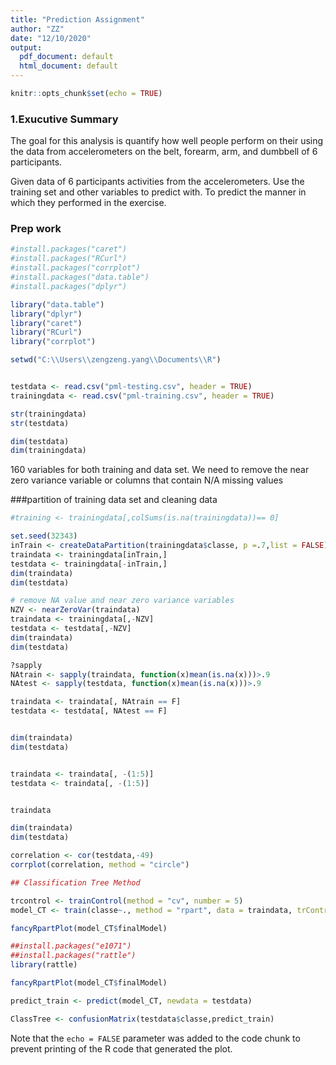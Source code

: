 ---
title: "Prediction Assignment"
author: "ZZ"
date: "12/10/2020"
output:
  pdf_document: default
  html_document: default
---

```{r setup, include=FALSE}
knitr::opts_chunk$set(echo = TRUE)
```

### 1.Exucutive Summary 
 
The goal for this analysis is quantify how well people perform on their using the data from accelerometers on the belt, forearm, arm, and dumbbell of 6 participants.

Given data of 6 participants activities from the accelerometers. 
Use the training set and other variables to predict with.
To predict the manner in which they performed in the exercise.


### Prep work



```{r }
#install.packages("caret")
#install.packages("RCurl")
#install.packages("corrplot")
#install.packages("data.table")
#install.packages("dplyr")

library("data.table")
library("dplyr")
library("caret")
library("RCurl")
library("corrplot")

setwd("C:\\Users\\zengzeng.yang\\Documents\\R")


testdata <- read.csv("pml-testing.csv", header = TRUE)
trainingdata <- read.csv("pml-training.csv", header = TRUE)

str(trainingdata)
str(testdata)

```

```{r}

dim(testdata)
dim(trainingdata)

```


160 variables for both training and data set.
We need to remove the near zero variance variable or columns that contain N/A missing values

###partition of training data set and cleaning data

```{r}


#training <- trainingdata[,colSums(is.na(trainingdata))== 0]

set.seed(32343)
inTrain <- createDataPartition(trainingdata$classe, p =.7,list = FALSE)
traindata <- trainingdata[inTrain,]
testdata <- trainingdata[-inTrain,]
dim(traindata)
dim(testdata)

# remove NA value and near zero variance variables
NZV <- nearZeroVar(traindata)
traindata <- trainingdata[,-NZV]
testdata <- testdata[,-NZV]
dim(traindata)
dim(testdata)

?sapply
NAtrain <- sapply(traindata, function(x)mean(is.na(x)))>.9
NAtest <- sapply(testdata, function(x)mean(is.na(x)))>.9

traindata <- traindata[, NAtrain == F]
testdata <- testdata[, NAtest == F]


dim(traindata)
dim(testdata)


traindata <- traindata[, -(1:5)]
testdata <- traindata[, -(1:5)]


traindata

dim(traindata)
dim(testdata)

```

```{ r results = 'hide', message = FALSE }
correlation <- cor(testdata,-49)
corrplot(correlation, method = "circle")

## Classification Tree Method

trcontrol <- trainControl(method = "cv", number = 5)
model_CT <- train(classe~., method = "rpart", data = traindata, trControl = trcontrol)

fancyRpartPlot(model_CT$finalModel)

##install.packages("e1071")
##install.packages("rattle")
library(rattle)

fancyRpartPlot(model_CT$finalModel)

predict_train <- predict(model_CT, newdata = testdata)

ClassTree <- confusionMatrix(testdata$classe,predict_train)


```

Note that the `echo = FALSE` parameter was added to the code chunk to prevent printing of the R code that generated the plot.
